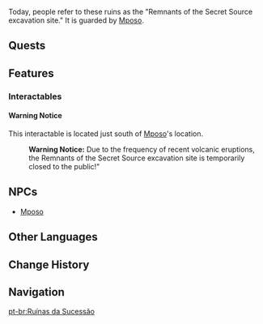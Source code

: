 {{Stub}}
{{Location Infobox
|image        = Remnants of Tetenanco.png
|type         = Subarea
|map_level    = 
|area         = Atocpan
|region       = Natlan
}}
{{Location Intro|description=<p>{{If Self|Remnants of Tetenanco|It|Remnants of Tetenanco}} is a cluster of ruins left behind by the ancient [[dragon]]s. It is believed to have been a satellite city that was destroyed during the war between the dragons and the first [[Pyro Archon]], [[Xbalanque]].<ref>{{Ref/Quest|A Brief History of Rocks}}</ref></p>}}

Today, people refer to these ruins as the "Remnants of the Secret Source excavation site." It is guarded by [[Mposo]].

<!--
==Points of Interest==
{{Locations by Category Table
|type = Points of Interest
|not = Bulletin Boards}}
-->
==Quests==
{{Quests by Category List|Remnants of Tetenanco Quests|heo=1}}

==Features==
<!--
===Domains===
{{Domains by Category Gallery}}

===Exploration===
* 

===Bosses===
*{{Enemy|}}

===Local Specialties===
* {{Item|}}
-->
===Interactables===
====Warning Notice====
This interactable is located just south of [[Mposo]]'s location.
{{Dialogue Start}}
:'''Warning Notice:''' Due to the frequency of recent volcanic eruptions, the Remnants of the Secret Source excavation site is temporarily closed to the public!"
{{Dialogue End}}

==NPCs==
* [[Mposo]]
<!--
==Descriptions==
{{Description|}}

==Soundtracks==
{{Soundtracks by Category Table|type=location}}

==Lore==

==Gallery==
<gallery>

</gallery>

==Video Guides==
{{EVT
|video   = 
|caption = 
}}
-->
==Other Languages==
{{Other Languages
|en       = Remnants of Tetenanco
|zhs      = 孑遗的留迹
|zhs_rm   = 
|zht      = 孑遺的留跡
|zht_rm   = 
|zh_tl    = 
|ja       = レムナント{{Rubi|遺跡|いせき}}
|ja_rm    = 
|ja_tl    = 
|ko       = 고대 유물 발굴지
|ko_tl    = 
|es       = Vestigios de Tetenanco
|es_tl    = Vestiges of Tetenanco
|fr       = Restes de Tetenanco
|fr_tl    = Remnants of Tetenanco
|ru       = Развалины Тетенанко
|ru_tl    = 
|th       = Remnants of Tetenanco
|vi       = Tàn Dư Của Tetenanco
|vi_tl    = 
|de       = Überreste von Tetenanco
|de_tl    = 
|id       = Remnants of Tetenanco
|pt       = Ruínas da Sucessão
|pt_tl    = 
|tr       = Tetenanco'nun Kalıntıları
|tr_tl    = 
|it       = Resti di Tetenanco
|it_tl    = 
}}

==Change History==
{{Change History|5.5}}

==Navigation==
{{Area Navbox|Natlan}}

[[pt-br:Ruínas da Sucessão]]